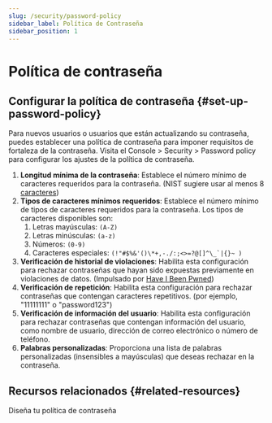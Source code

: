 ```yaml
---
slug: /security/password-policy
sidebar_label: Política de Contraseña
sidebar_position: 1
---
```


# Política de contraseña

## Configurar la política de contraseña \{#set-up-password-policy}

Para nuevos usuarios o usuarios que están actualizando su contraseña, puedes establecer una política de contraseña para imponer requisitos de fortaleza de la contraseña. Visita el <CloudLink to="/security/password-policy"> Console > Security > Password policy</CloudLink> para configurar los ajustes de la política de contraseña.

1. **Longitud mínima de la contraseña**: Establece el número mínimo de caracteres requeridos para la contraseña. (NIST sugiere usar al menos 8 [caracteres](https://pages.nist.gov/800-63-3/sp800-63b.html#sec5))
2. **Tipos de caracteres mínimos requeridos**: Establece el número mínimo de tipos de caracteres requeridos para la contraseña. Los tipos de caracteres disponibles son:
   1. Letras mayúsculas: `(A-Z)`
   2. Letras minúsculas: `(a-z)`
   3. Números: `(0-9)`
   4. Caracteres especiales: ``(!"#$%&'()\*+,-./:;<>=?@[]^\_`|{}~ )``
3. **Verificación de historial de violaciones**: Habilita esta configuración para rechazar contraseñas que hayan sido expuestas previamente en violaciones de datos. (Impulsado por [Have I Been Pwned](https://haveibeenpwned.com/Passwords))
4. **Verificación de repetición**: Habilita esta configuración para rechazar contraseñas que contengan caracteres repetitivos. (por ejemplo, "11111111" o "password123")
5. **Verificación de información del usuario**: Habilita esta configuración para rechazar contraseñas que contengan información del usuario, como nombre de usuario, dirección de correo electrónico o número de teléfono.
6. **Palabras personalizadas**: Proporciona una lista de palabras personalizadas (insensibles a mayúsculas) que deseas rechazar en la contraseña.

## Recursos relacionados \{#related-resources}

<Url href="https://blog.logto.io/design-your-password-policy">Diseña tu política de contraseña</Url>
